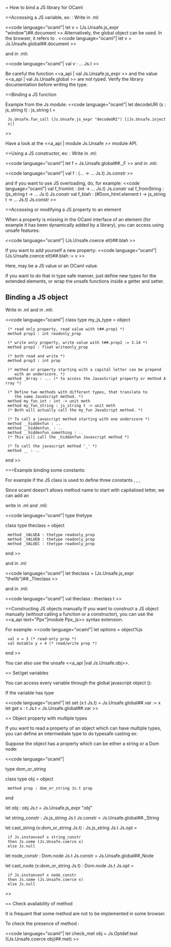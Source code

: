 = How to bind a JS library for OCaml

==Accessing a JS variable, ex: {{{document}}}:
Write in .ml:

<<code language="ocaml"|
let v = (Js.Unsafe.js_expr "window")##.document
>>
Alternatively, the global object can be used. In the browser, it refers to {{{window}}}.
<<code language="ocaml"|
let v = Js.Unsafe.global##.document
>>

and in .mli:

<<code language="ocaml"|
val v : ... Js.t
>>

Be careful the function <<a_api | val Js.Unsafe.js_expr >>
and the value <<a_api | val Js.Unsafe.global >> are not typed.
Verify the library documentation before writing the type.

==Binding a JS function

Example from the Js module:
<<code language="ocaml"|
let decodeURI (s : js_string t) : js_string t =
  Js.Unsafe.fun_call (Js.Unsafe.js_expr "decodeURI") [|Js.Unsafe.inject s|]
>>

Have a look at the <<a_api | module Js.Unsafe >> module API.

==Using a JS constructor, ex: {{{F}}}:
Write in .ml:

<<code language="ocaml"|
let f = Js.Unsafe.global##._F
>>
and in .mli:

<<code language="ocaml"|
val f : (... -> ... Js.t) Js.constr
>>

and if you want to use JS overloading, do, for example:
<<code language="ocaml"|
val f_fromInt : (int -> ... Js.t) Js.constr
val f_fromString : (js_string t -> ... Js.t) Js.constr
val f_blah : (#Dom_html.element t -> js_string t -> ... Js.t) Js.constr
>>

==Accessing or modifying a JS property to an element

When a property is missing in the OCaml interface of an element (for example
it has been dynamically added by a library), you can access using unsafe
features:

<<code language="ocaml"|
(Js.Unsafe.coerce elt)##.blah
>>

If you want to add yourself a new property:
<<code language="ocaml"|
(Js.Unsafe.coerce elt)##.blah := v
>>

Here, {{{v}}} may be a JS value or an OCaml value.

If you want to do that in type safe manner, just define new types for the
extended elements, or wrap the unsafe functions inside a getter and setter.

== Binding a JS object ==

Write in .ml and in .mli:

<<code language="ocaml"|
class type my_js_type = object

  (* read only property, read value with t##.prop1 *)
  method prop1 : int readonly_prop

  (* write only property, write value with t##.prop2 := 3.14 *)
  method prop2 : float writeonly_prop

  (* both read and write *)
  method prop3 : int prop

  (* method or property starting with a capital letter can be prepend
     with an underscore. *)
  method _Array : ... (* to access the JavasScript property or method Array *)

  (* Define two methods with differant types, that translate to
     the same JavaScript method. *)
  method my_fun_int : int -> unit meth
  method my_fun_string : js_string t -> unit meth
  (* Both will actually call the my_fun JavaScript method. *)

  (* To call a javascript method starting with one underscore *)
  method __hiddenfun : ..
  method __hiddenfun_ : ..
  method __hiddenfun_something : ..
  (* This will call the _hiddenfun Javascript method *)

  (* To call the javascript method '_' *)
  method __ : ..
end
>>

===Example binding some constants:

For example if the JS class is used to define three constants {{{thelib.Theclass.VALUEA}}}, {{{thelib.Theclass.VALUEB}}}, {{{thelib.Theclass.VALUEC}}},

Since ocaml doesn't allows method name to start with capitalised letter, we can add an {{{_}}}

write in .ml and .mli:

<<code language="ocaml"|
type thetype

class type theclass = object
  method _VALUEA : thetype readonly_prop
  method _VALUEB : thetype readonly_prop
  method _VALUEC : thetype readonly_prop
end
>>

and in .ml:

<<code language="ocaml"|
let theclass = (Js.Unsafe.js_expr "thelib")##._Theclass
>>

and in .mli:

<<code language="ocaml"|
val theclass : theclass t
>>

==Constructing JS objects manually
If you want to construct a JS object manually
(without calling a function or a constructor), you can use
the <<a_api text="Ppx"|module Ppx_js>> syntax extension.

For example:
<<code language="ocaml"|
let options = object%js
  val x = 3 (* read-only prop *)
  val mutable y = 4 (* read/write prop *)
end
>>

You can also use the unsafe <<a_api |val Js.Unsafe.obj>>.

== Set/get variables

You can access every variable through the global javascript object ({{{window}}}):

If the variable {{{var}}} has type {{{t Js.t}}}

<<code language="ocaml"|
let set (x:t Js.t) = Js.Unsafe.global##.var := x
let get x : t Js.t = Js.Unsafe.global##.var
>>

== Object property with multiple types

If you want to read a property of an object which can have multiple types, you can define an intermediate type to do typesafe casting ex:

Suppose the object {{{obj}}} has a property {{{prop}}} which can be either a string or a Dom node:

<<code language="ocaml"|

type dom_or_string

class type obj = object
  method prop : dom_or_string Js.t prop
end

let obj : obj Js.t = Js.Unsafe.js_expr "obj"

let string_constr : Js.js_string Js.t Js.constr = Js.Unsafe.global##._String

let cast_string (x:dom_or_string Js.t) : Js.js_string Js.t Js.opt =
  if Js.instanceof x string_constr
  then Js.some (Js.Unsafe.coerce x)
  else Js.null

let node_constr : Dom.node Js.t Js.constr = Js.Unsafe.global##_Node

let cast_node (x:dom_or_string Js.t) : Dom.node Js.t Js.opt =
  if Js.instanceof x node_constr
  then Js.some (Js.Unsafe.coerce x)
  else Js.null

>>

== Check availability of method

It is frequent that some method are not to be implemented in some browser.

To check the presence of method {{{met}}}:

<<code language="ocaml"|
let check_met obj = Js.Optdef.test ((Js.Unsafe.coerce obj)##.met)
>>
